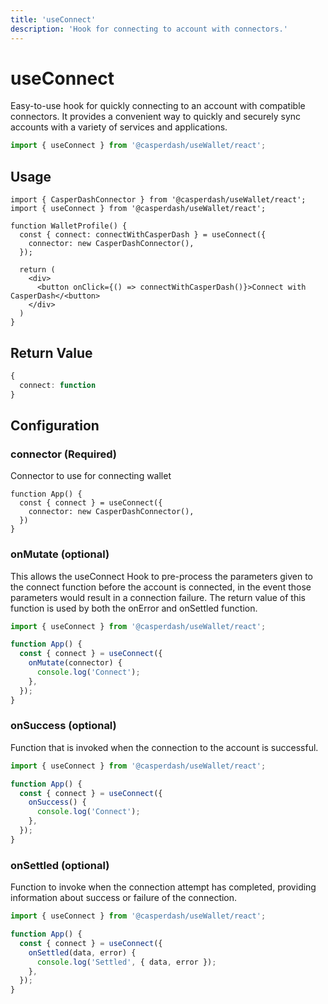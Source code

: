 ```yaml
---
title: 'useConnect'
description: 'Hook for connecting to account with connectors.'
---
```


# useConnect

Easy-to-use hook for quickly connecting to an account with compatible connectors. It provides a convenient way to quickly and securely sync accounts with a variety of services and applications.

```ts
import { useConnect } from '@casperdash/useWallet/react';
```

## Usage

```tsx
import { CasperDashConnector } from '@casperdash/useWallet/react';
import { useConnect } from '@casperdash/useWallet/react';

function WalletProfile() {
  const { connect: connectWithCasperDash } = useConnect({
    connector: new CasperDashConnector(),
  });

  return (
    <div>
      <button onClick={() => connectWithCasperDash()}>Connect with CasperDash</<button>
    </div>
  )
}
```

## Return Value

```ts
{
  connect: function
}
```

## Configuration

### connector (Required)

Connector to use for connecting wallet

```tsx
function App() {
  const { connect } = useConnect({
    connector: new CasperDashConnector(),
  })
}
```

### onMutate (optional)

This allows the useConnect Hook to pre-process the parameters given to the connect function before the account is connected, in the event those parameters would result in a connection failure. The return value of this function is used by both the onError and onSettled function.

```ts
import { useConnect } from '@casperdash/useWallet/react';

function App() {
  const { connect } = useConnect({
    onMutate(connector) {
      console.log('Connect');
    },
  });
}
```

### onSuccess (optional)

Function that is invoked when the connection to the account is successful.

```ts
import { useConnect } from '@casperdash/useWallet/react';

function App() {
  const { connect } = useConnect({
    onSuccess() {
      console.log('Connect');
    },
  });
}
```

### onSettled (optional)

Function to invoke when the connection attempt has completed, providing information about success or failure of the connection.

```ts
import { useConnect } from '@casperdash/useWallet/react';

function App() {
  const { connect } = useConnect({
    onSettled(data, error) {
      console.log('Settled', { data, error });
    },
  });
}
```
